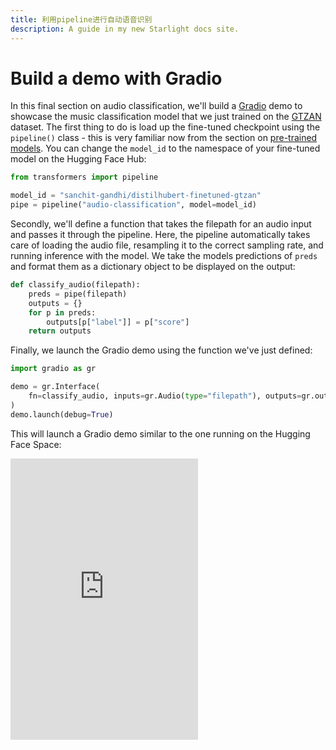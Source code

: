 ```yaml
---
title: 利用pipeline进行自动语音识别
description: A guide in my new Starlight docs site.
---
```

# Build a demo with Gradio

In this final section on audio classification, we'll build a [Gradio](https://gradio.app) demo to showcase the music
classification model that we just trained on the [GTZAN](https://huggingface.co/datasets/marsyas/gtzan) dataset. The first
thing to do is load up the fine-tuned checkpoint using the `pipeline()` class - this is very familiar now from the section
on [pre-trained models](classification_models). You can change the `model_id` to the namespace of your fine-tuned model
on the Hugging Face Hub:

```python
from transformers import pipeline

model_id = "sanchit-gandhi/distilhubert-finetuned-gtzan"
pipe = pipeline("audio-classification", model=model_id)
```

Secondly, we'll define a function that takes the filepath for an audio input and passes it through the pipeline. Here,
the pipeline automatically takes care of loading the audio file, resampling it to the correct sampling rate, and running
inference with the model. We take the models predictions of `preds` and format them as a dictionary object to be displayed on the
output:

```python
def classify_audio(filepath):
    preds = pipe(filepath)
    outputs = {}
    for p in preds:
        outputs[p["label"]] = p["score"]
    return outputs
```

Finally, we launch the Gradio demo using the function we've just defined:

```python
import gradio as gr

demo = gr.Interface(
    fn=classify_audio, inputs=gr.Audio(type="filepath"), outputs=gr.outputs.Label()
)
demo.launch(debug=True)
```

This will launch a Gradio demo similar to the one running on the Hugging Face Space:

<iframe src="https://course-demos-song-classifier.hf.space" frameBorder="0" height="450" title="Gradio app" class="container p-0 flex-grow space-iframe" allow="accelerometer; ambient-light-sensor; autoplay; battery; camera; document-domain; encrypted-media; fullscreen; geolocation; gyroscope; layout-animations; legacy-image-formats; magnetometer; microphone; midi; oversized-images; payment; picture-in-picture; publickey-credentials-get; sync-xhr; usb; vr ; wake-lock; xr-spatial-tracking" sandbox="allow-forms allow-modals allow-popups allow-popups-to-escape-sandbox allow-same-origin allow-scripts allow-downloads"></iframe>

